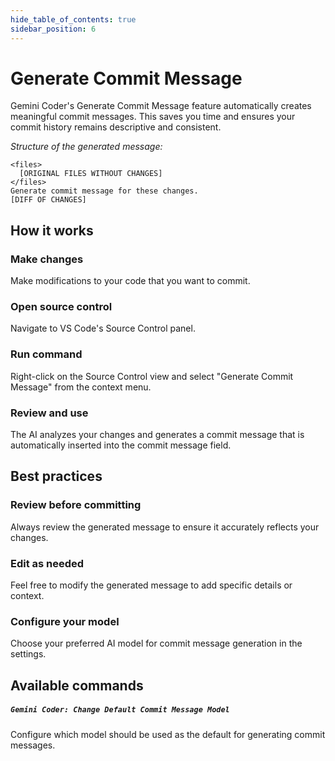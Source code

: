 ```yaml
---
hide_table_of_contents: true
sidebar_position: 6
---
```


# Generate Commit Message

Gemini Coder's Generate Commit Message feature automatically creates meaningful commit messages. This saves you time and ensures your commit history remains descriptive and consistent.

_Structure of the generated message:_

```
<files>
  [ORIGINAL FILES WITHOUT CHANGES]
</files>
Generate commit message for these changes.
[DIFF OF CHANGES]
```

## How it works

### Make changes

Make modifications to your code that you want to commit.

### Open source control

Navigate to VS Code's Source Control panel.

### Run command

Right-click on the Source Control view and select "Generate Commit Message" from the context menu.

### Review and use

The AI analyzes your changes and generates a commit message that is automatically inserted into the commit message field.

## Best practices

### Review before committing

Always review the generated message to ensure it accurately reflects your changes.

### Edit as needed

Feel free to modify the generated message to add specific details or context.

### Configure your model

Choose your preferred AI model for commit message generation in the settings.

## Available commands

##### `Gemini Coder: Change Default Commit Message Model`

Configure which model should be used as the default for generating commit messages.
